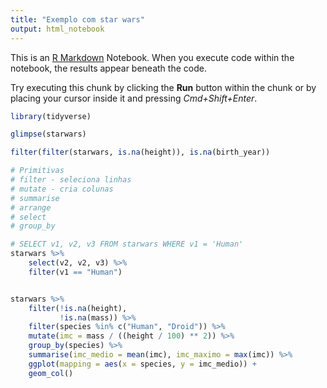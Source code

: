 ```yaml
---
title: "Exemplo com star wars"
output: html_notebook
---
```


This is an [R Markdown](http://rmarkdown.rstudio.com) Notebook. When you execute code within the notebook, the results appear beneath the code. 

Try executing this chunk by clicking the **Run** button within the chunk or by placing your cursor inside it and pressing *Cmd+Shift+Enter*. 

```r
library(tidyverse)
```

```r
glimpse(starwars)
```

```r
filter(filter(starwars, is.na(height)), is.na(birth_year))

# Primitivas
# filter - seleciona linhas
# mutate - cria colunas
# summarise
# arrange 
# select
# group_by

# SELECT v1, v2, v3 FROM starwars WHERE v1 = 'Human'
starwars %>% 
    select(v2, v2, v3) %>% 
    filter(v1 == "Human")


starwars %>%
    filter(!is.na(height),
           !is.na(mass)) %>%
    filter(species %in% c("Human", "Droid")) %>%
    mutate(imc = mass / ((height / 100) ** 2)) %>% 
    group_by(species) %>% 
    summarise(imc_medio = mean(imc), imc_maximo = max(imc)) %>% 
    ggplot(mapping = aes(x = species, y = imc_medio)) + 
    geom_col()
```

